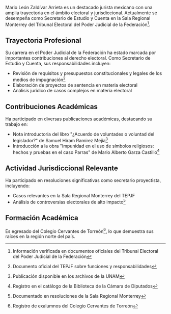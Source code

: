 Mario León Zaldívar Arrieta es un destacado jurista mexicano con una amplia trayectoria en el ámbito electoral y jurisdiccional. Actualmente se desempeña como Secretario de Estudio y Cuenta en la Sala Regional Monterrey del Tribunal Electoral del Poder Judicial de la Federación[^1].

## Trayectoria Profesional

Su carrera en el Poder Judicial de la Federación ha estado marcada por importantes contribuciones al derecho electoral. Como Secretario de Estudio y Cuenta, sus responsabilidades incluyen:

- Revisión de requisitos y presupuestos constitucionales y legales de los medios de impugnación[^2]
- Elaboración de proyectos de sentencia en materia electoral
- Análisis jurídico de casos complejos en materia electoral

## Contribuciones Académicas

Ha participado en diversas publicaciones académicas, destacando su trabajo en:

- Nota introductoria del libro "¿Acuerdo de voluntades o voluntad del legislador?" de Samuel Hiram Ramírez Mejía[^3]
- Introducción a la obra "Impunidad en el uso de símbolos religiosos: hechos y pruebas en el caso Parras" de Mario Alberto Garza Castillo[^4]

## Actividad Jurisdiccional Relevante

Ha participado en resoluciones significativas como secretario proyectista, incluyendo:

- Casos relevantes en la Sala Regional Monterrey del TEPJF
- Análisis de controversias electorales de alto impacto[^5]

## Formación Académica

Es egresado del Colegio Cervantes de Torreón[^6], lo que demuestra sus raíces en la región norte del país.

[^1]: Información verificada en documentos oficiales del Tribunal Electoral del Poder Judicial de la Federación
[^2]: Documento oficial del TEPJF sobre funciones y responsabilidades
[^3]: Publicación disponible en los archivos de la UNAM
[^4]: Registro en el catálogo de la Biblioteca de la Cámara de Diputados
[^5]: Documentado en resoluciones de la Sala Regional Monterrey
[^6]: Registro de exalumnos del Colegio Cervantes de Torreón
